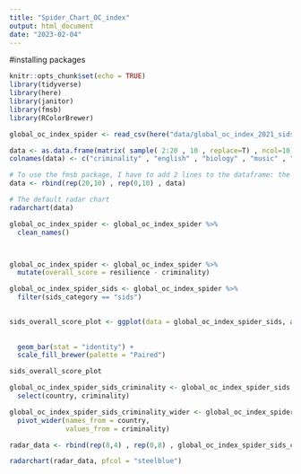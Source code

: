 ```yaml
---
title: "Spider_Chart_OC_index"
output: html_document
date: "2023-02-04"
---
```


#installing packages
```r
knitr::opts_chunk$set(echo = TRUE)
library(tidyverse)
library(here)
library(janitor)
library(fmsb)
library(RColorBrewer)
```

```r
global_oc_index_spider <- read_csv(here("data/global_oc_index_2021_sids_category.csv"))
```


```r
data <- as.data.frame(matrix( sample( 2:20 , 10 , replace=T) , ncol=10))
colnames(data) <- c("criminality" , "english" , "biology" , "music" , "R-coding", "data-viz" , "french" , "physic", "statistic", "sport" )
```


```r
# To use the fmsb package, I have to add 2 lines to the dataframe: the max and min of each topic to show on the plot!
data <- rbind(rep(20,10) , rep(0,10) , data)
```


```r
# The default radar chart 
radarchart(data)
```

```r
global_oc_index_spider <- global_oc_index_spider %>% 
  clean_names() 



global_oc_index_spider <- global_oc_index_spider %>%
  mutate(overall_score = resilience - criminality)
```


```r
global_oc_index_spider_sids <- global_oc_index_spider %>% 
  filter(sids_category == "sids")
  
```


```r
sids_overall_score_plot <- ggplot(data = global_oc_index_spider_sids, aes(x = overall_score,
                                                                          y = reorder(country, overall_score),
                                                                          fill = region)) +
  geom_bar(stat = "identity") +
  scale_fill_brewer(palette = "Paired")

sids_overall_score_plot
```


```r
global_oc_index_spider_sids_criminality <- global_oc_index_spider_sids %>% 
  select(country, criminality)
```


```r
global_oc_index_spider_sids_criminality_wider <- global_oc_index_spider_sids_criminality %>% 
  pivot_wider(names_from = country,
              values_from = criminality)
```

```r
radar_data <- rbind(rep(8,4) , rep(0,8) , global_oc_index_spider_sids_criminality_wider)
```


```r
radarchart(radar_data, pfcol = "steelblue")
```

